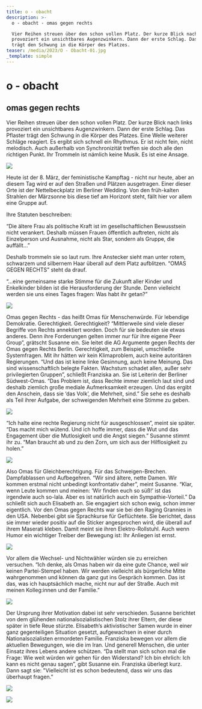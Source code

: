 ```yaml
---
title: o - obacht
description: >-
  o - obacht - omas gegen rechts

  Vier Reihen streuen über den schon vollen Platz. Der kurze Blick nach links
  provoziert ein unsichtbares Augenzwinkern. Dann der erste Schlag. Das Pflaster
  trägt den Schwung in die Körper des Platzes. 
teaser: /media/2023/O - Obacht-01.jpg
_template: simple
---
```


# o - obacht

## omas gegen rechts

Vier Reihen streuen über den schon vollen Platz. Der kurze Blick nach links provoziert ein unsichtbares Augenzwinkern. Dann der erste Schlag. Das Pflaster trägt den Schwung in die Körper des Platzes. Eine Welle weiterer Schläge reagiert. Es ergibt sich schnell ein Rhythmus. Er ist nicht fein, nicht melodisch. Auch außerhalb von Synchronizität treffen sie doch alle den richtigen Punkt. Ihr Trommeln ist nämlich keine Musik. Es ist eine Ansage.

![](</media/2023/o obacht.jpg>)

Heute ist der 8. März, der feministische Kampftag - nicht nur heute, aber an diesem Tag wird er auf den Straßen und Plätzen ausgetragen. Einer dieser Orte ist der Nettelbeckplatz im Berliner Wedding. Von den früh-kalten Strahlen der Märzsonne bis diese tief am Horizont steht, fällt hier vor allem eine Gruppe auf.

Ihre Statuten beschreiben:

“Die ältere Frau als politische Kraft ist im gesellschaftlichen Bewusstsein nicht verankert. Deshalb müssen Frauen öffentlich auftreten, nicht als Einzelperson und Ausnahme, nicht als Star, sondern als Gruppe, die auffällt…”

Deshalb trommeln sie so laut rum. Ihre Anstecker sieht man unter rotem, schwarzem und silbernem Haar überall auf dem Platz aufblitzen. “OMAS GEGEN RECHTS” steht da drauf.

“...eine gemeinsame starke Stimme für die Zukunft aller Kinder und Enkelkinder bilden ist die Herausforderung der Stunde. Denn vielleicht werden sie uns eines Tages fragen: Was habt ihr getan?”

![](</media/2023/Obacht 02.jpg>)

Omas gegen Rechts - das heißt Omas für Menschenwürde. Für lebendige Demokratie. Gerechtigkeit. Gerechtigkeit? “Mittlerweile sind viele dieser Begriffe von Rechts annektiert worden. Doch für sie bedeuten sie etwas anderes. Denn ihre Forderungen gelten immer nur für ihre eigene Peer Group”, grätscht Susanne ein. Sie leitet die AG Argumente gegen Rechts der Omas gegen Rechts Berlin. Gerechtigkeit, zum Beispiel, umschließe Systemfragen. Mit ihr hätten wir kein Klimaproblem, auch keine autoritären Regierungen. “Und das ist keine linke Gesinnung, auch keine Meinung. Das sind wissenschaftlich belegte Fakten. Wachstum schadet allen, außer sehr privilegierten Gruppen”, schließt Franziska an. Sie ist Leiterin der Berliner Südwest-Omas. “Das Problem ist, dass Rechte immer ziemlich laut sind und deshalb ziemlich große mediale Aufmerksamkeit erzeugen. Und das ergibt den Anschein, dass sie ‘das Volk’, die Mehrheit, sind.” Sie sehe es deshalb als Teil ihrer Aufgabe, der schweigenden Mehrheit eine Stimme zu geben.

![](</media/2023/Obacht 03.jpg>)

“Ich halte eine rechte Regierung nicht für ausgeschlossen”, meint sie später. “Das macht mich wütend. Und ich hoffe immer, dass die Wut und das Engagement über die Mutlosigkeit und die Angst siegen.” Susanne stimmt ihr zu. “Man braucht ab und zu den Zorn, um sich aus der Hilflosigkeit zu holen.”

![](</media/2023/Obacht  04.jpg>)

Also Omas für Gleichberechtigung. Für das Schweigen-Brechen. Dampfablassen und Aufbegehren. “Wir sind ältere, nette Damen. Wir kommen erstmal nicht unbedingt konfrontativ daher”, meint Susanne. “Klar, wenn Leute kommen und meinen: ‘Wir finden euch so süß!’ ist das irgendwie auch so-lala. Aber es ist natürlich auch ein Sympathie-Vorteil.” Da schließt sich auch Elisabeth an. Sie engagiert sich schon ewig, schon immer eigentlich. Vor den Omas gegen Rechts war sie bei den Raging Grannies in den USA. Nebenbei gibt sie Sprachkurse für Geflüchtete. Sie berichtet, dass sie immer wieder positiv auf die Sticker angesprochen wird, die überall auf ihrem Maserati kleben. Damit meint sie ihren Elektro-Rollstuhl. Auch wenn Humor ein wichtiger Treiber der Bewegung ist: Ihr Anliegen ist ernst.

![](</media/2023/Obacht 05.jpg>)


Vor allem die Wechsel- und Nichtwähler würden sie zu erreichen versuchen. “Ich denke, als Omas haben wir da eine gute Chance, weil wir keinen Partei-Stempel haben. Wir werden vielleicht als bürgerliche Mitte wahrgenommen und können da ganz gut ins Gespräch kommen. Das ist das, was ich hauptsächlich mache, nicht nur auf der Straße. Auch mit meinen Kolleg\:innen und der Familie.”

![](</media/2023/Obacht 06.jpg>)

Der Ursprung ihrer Motivation dabei ist sehr verschieden. Susanne berichtet von dem glühenden nationalsozialistischen Stolz ihrer Eltern, der diese später in tiefe Reue stürzte. Elisabeth’s aktivistischer Samen wurde in einer ganz gegenteiligen Situation gesetzt, aufgewachsen in einer durch Nationalsozialisten ermordeten Familie. Franziska bewegen vor allem die aktuellen Bewegungen, wie die im Iran. Und generell Menschen, die unter Einsatz ihres Lebens andere schützen. “Da stellt man sich schon mal die Frage: Wie weit würden wir gehen für den Widerstand? Ich bin ehrlich: Ich kann es nicht genau sagen”, gibt Susanne ein. Franziska überlegt kurz. Dann sagt sie: "Vielleicht ist es schon bedeutend, dass wir uns das überhaupt fragen.”


![](</media/2023/Obacht 07.jpg>)

![](</media/2023/Obacht 08.jpg>)
